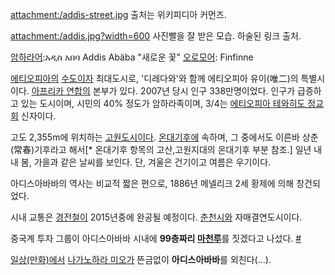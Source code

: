 attachment:/addis-street.jpg
출처는 위키피디아 커먼즈.

attachment:/addis.jpg?width=600
사진빨을 잘 받은 모습. 하술된 링크 출처.

[[암하라어]]:አዲስ አበባ Addis Abäba "새로운 꽃"
[[오로모어]]: Finfinne

[[에티오피아]]의 [[수도]]이자 최대도시로, '디레다와'와 함께 에티오피아 유이(唯二)의 특별시이다. [[아프리카 연합]]의 본부가 있다. 2007년 당시 인구 338만명이었다. 인구가 급증하고 있는 도시이며, 시민의 40% 정도가 암하라족이며, 3/4는 [[에티오피아 테와히도 정교회]] 신자이다.

고도 2,355m에 위치하는 [[고원]]도시이다. [[온대기후]]에 속하며, 그 중에서도 이른바 상춘(常春)기후라고 해서[* 온대기후 항목의 고산,고원지대의 온대기후 부분 참조.] 일년 내내 봄, 가을과 같은 날씨를 보인다. 단, 겨울은 건기이고 여름은 우기이다. 

아디스아바바의 역사는 비교적 짧은 편으로, 1886년 메넬리크 2세 황제에 의해 창건되었다. 

시내 교통은 [[경전철]]이 2015년중에 완공될 예정이다. [[춘천시]]와 자매결연도시이다.

중국계 투자 그룹이 아디스아바바 시내에 '''99층짜리 [[마천루]]'''를 짓겠다고 나섰다. [http://dilemma-x.net/2013/07/09/ethiopia-africas-tallest-tower-planned-to-rise-99-stories-in-addis-ababa-by-2017 #]

[[일상(만화)]]에서 [[나가노하라 미오]]가 뜬금없이 '''아디스아바바'''를 외친다(...).

